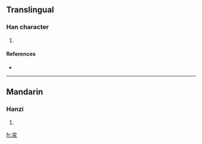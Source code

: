 {{also|澩}}
==Translingual==

===Han character===
{{Han char|rn=85|rad=水|as=05|sn=9|four=|canj=火月水 (FBE)}}

# {{defn|Han|sort=水05}}

====References====
* {{Han ref|kx=0619.121|hdz=31576.101|uh=6CF6|ud=27894}}

----

==Mandarin==

===Hanzi===
{{cmn-hanzi|tra=澩|pin=[[shuāng]] ([[shuang1]]), [[xué]] ([[xue2]])|wg=shuang<sup>1</sup>, hsüeh<sup>2</sup>}}

# {{defn|Mandarin}}

[[fr:泶]]